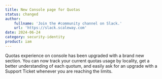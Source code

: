 ```yaml
---
title: New Console page for Quotas
status: changed
author:
    fullname: 'Join the #community channel on Slack.'
    url: 'https://slack.scaleway.com'
date: 2024-06-24
category: security-identity
product: iam
---
```


Quotas experience on console has been upgraded with a brand new section. You can now track your current quotas usage by locality, get a better understanding of each quotum, and easily ask for an upgrade with a Support Ticket whenever you are reaching the limits.

